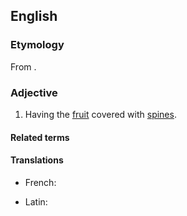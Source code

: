 ==English==

===Etymology===
From {{etyl|grc|en}} {{m|grc|ἄκανθος||acanthus}}{{suffix|en||carpous}}.

===Adjective===
{{en-adj}}

# {{lb|en|botany}} Having the [[fruit]] covered with [[spine]]s.

====Related terms====
{{rel3|en|acanthous}}

====Translations====
{{trans-top|having the fruit covered with spines}}
* French: {{t+|fr|acanthocarpe}}
{{trans-mid}}
* Latin: {{t|la|acanthocarpus}}
{{trans-bottom}}